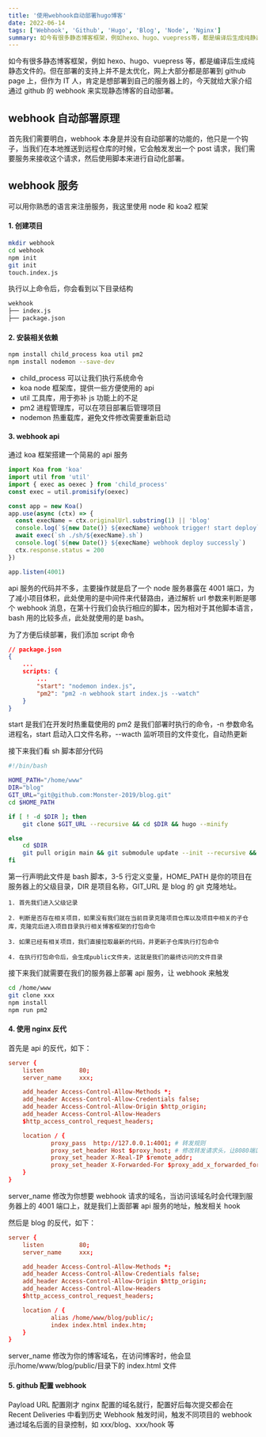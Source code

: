 ```yaml
---
title: '使用webhook自动部署hugo博客'
date: 2022-06-14
tags: ['Webhook', 'Github', 'Hugo', 'Blog', 'Node', 'Nginx']
summary: 如今有很多静态博客框架，例如hexo、hugo、vuepress等，都是编译后生成纯静态文件的。但在部署的支持上并不是太优化，网上大部分都是部署到github page上，但作为IT人，肯定是想部署到自己的服务器上的，今天就给大家介绍通过github的webhook来实现静态博客的自动部署。
---
```


如今有很多静态博客框架，例如 hexo、hugo、vuepress 等，都是编译后生成纯静态文件的。但在部署的支持上并不是太优化，网上大部分都是部署到 github page 上，但作为 IT 人，肯定是想部署到自己的服务器上的，今天就给大家介绍通过 github 的 webhook 来实现静态博客的自动部署。

## webhook 自动部署原理

首先我们需要明白，webhook 本身是并没有自动部署的功能的，他只是一个钩子，当我们在本地推送到远程仓库的时候，它会触发发出一个 post 请求，我们需要服务来接收这个请求，然后使用脚本来进行自动化部署。

## webhook 服务

可以用你熟悉的语言来注册服务，我这里使用 node 和 koa2 框架

#### 1. 创建项目

```bash
mkdir webhook
cd webhook
npm init
git init
touch.index.js
```

执行以上命令后，你会看到以下目录结构

```bash
wekhook
├── index.js
├── package.json
```

#### 2. 安装相关依赖

```bash
npm install child_process koa util pm2
npm install nodemon --save-dev
```

- child_process 可以让我们执行系统命令
- koa node 框架库，提供一些方便使用的 api
- util 工具库，用于弥补 js 功能上的不足
- pm2 进程管理库，可以在项目部署后管理项目
- nodemon 热重载库，避免文件修改需要重新启动

#### 3. webhook api

通过 koa 框架搭建一个简易的 api 服务

```js
import Koa from 'koa'
import util from 'util'
import { exec as oexec } from 'child_process'
const exec = util.promisify(oexec)

const app = new Koa()
app.use(async (ctx) => {
  const execName = ctx.originalUrl.substring(1) || 'blog'
  console.log(`${new Date()} ${execName} webhook trigger! start deploy`)
  await exec(`sh ./sh/${execName}.sh`)
  console.log(`${new Date()} ${execName} webhook deploy successly`)
  ctx.response.status = 200
})

app.listen(4001)
```

api 服务的代码并不多，主要操作就是启了一个 node 服务暴露在 4001 端口，为了减小项目体积，此处使用的是中间件来代替路由，通过解析 url 参数来判断是哪个 webhook 消息，在第十行我们会执行相应的脚本，因为相对于其他脚本语言，bash 用的比较多点，此处就使用的是 bash。

为了方便后续部署，我们添加 script 命令

```json
// package.json
{
    ...
    scripts: {
        ...
        "start": "nodemon index.js",
        "pm2": "pm2 -n webhook start index.js --watch"
    }
}
```

start 是我们在开发时热重载使用的
pm2 是我们部署时执行的命令，-n 参数命名进程名，start 启动入口文件名称，--wacth 监听项目的文件变化，自动热更新

接下来我们看 sh 脚本部分代码

```bash
#!/bin/bash

HOME_PATH="/home/www"
DIR="blog"
GIT_URL="git@github.com:Monster-2019/blog.git"
cd $HOME_PATH

if [ ! -d $DIR ]; then
    git clone $GIT_URL --recursive && cd $DIR && hugo --minify

else
    cd $DIR
    git pull origin main && git submodule update --init --recursive && hugo --minify
fi
```

第一行声明此文件是 bash 脚本，3-5 行定义变量，HOME_PATH 是你的项目在服务器上的父级目录，DIR 是项目名称，GIT_URL 是 blog 的 git 克隆地址。

    1. 首先我们进入父级记录

    2. 判断是否存在相关项目，如果没有我们就在当前目录克隆项目仓库以及项目中相关的子仓库，克隆完后进入项目目录执行相关博客框架的打包命令

    3. 如果已经有相关项目，我们直接拉取最新的代码，并更新子仓库执行打包命令

    4. 在执行打包命令后，会生成public文件夹，这就是我们的最终访问的文件目录

接下来我们就需要在我们的服务器上部署 api 服务，让 webhook 来触发

```bash
cd /home/www
git clone xxx
npm install
npm run pm2
```

#### 4. 使用 nginx 反代

首先是 api 的反代，如下：

```conf
server {
    listen          80;
    server_name     xxx;

    add_header Access-Control-Allow-Methods *;
    add_header Access-Control-Allow-Credentials false;
    add_header Access-Control-Allow-Origin $http_origin;
    add_header Access-Control-Allow-Headers
    $http_access_control_request_headers;

    location / {
            proxy_pass  http://127.0.0.1:4001; # 转发规则
            proxy_set_header Host $proxy_host; # 修改转发请求头，让8080端口的应用可以受到真实的请求
            proxy_set_header X-Real-IP $remote_addr;
            proxy_set_header X-Forwarded-For $proxy_add_x_forwarded_for;
    }
}
```

server_name 修改为你想要 webhook 请求的域名，当访问该域名时会代理到服务器上的 4001 端口上，就是我们上面部署 api 服务的地址，触发相关 hook

然后是 blog 的反代，如下：

```conf
server {
    listen          80;
    server_name     xxx;

    add_header Access-Control-Allow-Methods *;
    add_header Access-Control-Allow-Credentials false;
    add_header Access-Control-Allow-Origin $http_origin;
    add_header Access-Control-Allow-Headers
    $http_access_control_request_headers;

    location / {
            alias /home/www/blog/public/;
            index index.html index.htm;
    }
}
```

server_name 修改为你的博客域名，在访问博客时，他会显示/home/www/blog/public/目录下的 index.html 文件

#### 5. github 配置 webhook

Payload URL 配置刚才 nginx 配置的域名就行，配置好后每次提交都会在 Recent Deliveries 中看到历史 Webhook 触发时间，触发不同项目的 webhook 通过域名后面的目录控制，如 xxx/blog、xxx/hook 等
